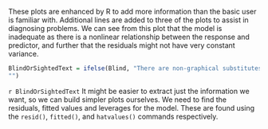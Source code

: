 These plots are enhanced by R to add more information than the basic
user is familiar with. Additional lines are added to three of the plots
to assist in diagnosing problems. We can see from this plot that the
model is inadequate as there is a nonlinear relationship between the
response and predictor, and further that the residuals might not have
very constant variance.

```r
BlindOrSightedText = ifelse(Blind, "There are non-graphical substitutes for the standard residuals analysis graphs that show the presence of non-constant variance; they are seldom taught as part of the standard introduction to regression analysis. A formal hypothesis test for non-constant variance can be conducted using either the Breusch-Pagan test found using the `bptest()` function, the Goldfeld-Quandt test found using the `gqtest()` function, both from the `lmtest` package, or the Non-constant Variance test found using the `ncvTest()` from the `car` package. These tests are simple to use if you are comfortable with hypothesis testing, but you will need to have the corresponding add-on package installed before proceeding.",
"")
```

`r BlindOrSightedText` It might be easier to extract just the information we want, so we can
build simpler plots ourselves. We need to find the residuals, fitted
values and leverages for the model. These are found using the
`resid()`, `fitted()`, and `hatvalues()` commands respectively. 

